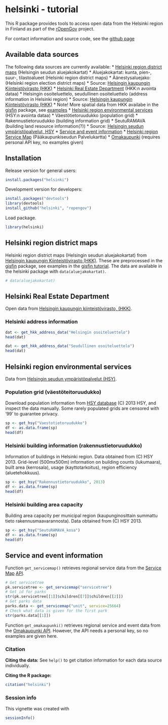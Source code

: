 <!--
%\VignetteEngine{knitr}
%\VignetteIndexEntry{An R Markdown Vignette made with knitr}
-->


helsinki - tutorial
===========

This R package provides tools to access open data from the Helsinki region in Finland
as part of the [rOpenGov](http://ropengov.github.io) project.

For contact information and source code, see the [github page](https://github.com/rOpenGov/helsinki)

## Available data sources

The following data sources are currently available:
* [Helsinki region district maps](#aluejakokartat) (Helsingin seudun aluejakokartat)
 * Aluejakokartat: kunta, pien-, suur-, tilastoalueet (Helsinki region district maps)
 * Äänestysaluejako: (Helsinki region election district maps)
 * Source: [Helsingin kaupungin Kiinteistövirasto (HKK)](http://ptp.hel.fi/avoindata/)
* [Helsinki Real Estate Department](#hkk) (HKK:n avointa dataa)
 * Helsingin osoiteluettelo, seudullinen osoiteluettelo (address information in Helsinki region)
 * Source: [Helsingin kaupungin Kiinteistövirasto (HKK)](http://ptp.hel.fi/avoindata/)
 * Note! More spatial data from HKK availabe in the [gisfin](https://github.com/rOpenGov/gisfin) package, see [examples](https://github.com/rOpenGov/gisfin/blob/master/vignettes/gisfin_tutorial.md#hel-spatial)
* [Helsinki region environmental services](#hsy) (HSY:n avointa dataa)
 * Väestötietoruudukko (population grid)
 * Rakennustietoruudukko (building information grid)
 * SeutuRAMAVA (building land resource information(?))
 * Source: [Helsingin seudun ympäristöpalvelut, HSY](http://www.hsy.fi/seututieto/kaupunki/paikkatiedot/Sivut/Avoindata.aspx)
* [Service and event information](#servicemap)
 * [Helsinki region Service Map](http://www.hel.fi/palvelukartta/Default.aspx?language=fi&city=91) (Pääkaupunkiseudun Palvelukartta)
 * [Omakaupunki](http://api.omakaupunki.fi/) (requires personal API key, no examples given)
 

## Installation

Release version for general users:

```r
install.packages("helsinki")
```

Development version for developers:

```r
install.packages("devtools")
library(devtools)
install_github("helsinki", "ropengov")
```

Load package.

```r
library(helsinki)
```

## <a name="aluejakokartat"></a>Helsinki region district maps

Helsinki region district maps (Helsingin seudun aluejakokartat) from [Helsingin kaupungin Kiinteistövirasto (HKK)](http://ptp.hel.fi/avoindata/). These are preprocessed in the [gisfin](https://github.com/rOpenGov/gisfin) package, see examples in the [gisfin tutorial](https://github.com/rOpenGov/gisfin/blob/master/vignettes/gisfin_tutorial.md). The data are available in the helsinki package with `data(aluejakokartat)`.

```r
# data(aluejakokartat)
```


## <a name="hkk"></a>Helsinki Real Estate Department

Open data from [Helsingin kaupungin kiinteistövirasto, (HKK)](http://kartta.hel.fi/avoindata/index.html).

### Helsinki address information

```r
dat <- get_hkk_address_data("Helsingin osoiteluettelo")
head(dat)
```

```r
dat <- get_hkk_address_data("Seudullinen osoiteluettelo")
head(dat)
```


## <a name="hsy"></a> Helsinki region environmental services

Data from [Helsingin seudun ympäristöpalvelut (HSY)](http://www.hsy.fi/seututieto/kaupunki/paikkatiedot/Sivut/Avoindata.aspx).

### Population grid (väestöteitoruudukko)

Download population information from [HSY database](http://www.hsy.fi/seututieto/kaupunki/paikkatiedot/Sivut/Avoindata.aspx) (C) 2013 HSY, and inspect the data manually. Some rarely populated grids are censored with '99' to guarantee privacy.

```r
sp <- get_hsy("Vaestotietoruudukko")
df <- as.data.frame(sp)   
head(df)
```


### Helsinki building information (rakennustietoruudukko)

Information of buildings in Helsinki region. Data obtained from (C)
HSY 2013. Grid-level (500mx500m) information on building counts
(lukumaara), built area (kerrosala), usage (kayttotarkoitus), region
efficiency (aluetehokkuus).

```r
sp <- get_hsy("Rakennustietoruudukko", 2013)  
df <- as.data.frame(sp)   
head(df)
```

### Helsinki building area capacity

Building area capacity per municipal region (kaupunginosittain summattu tieto rakennusmaavarannosta). Data obtained from (C) HSY 2013. 

```r
sp <- get_hsy("SeutuRAMAVA_kosa")  
df <- as.data.frame(sp)   
head(df)
```



## <a name="servicemap"></a>Service and event information

Function `get_servicemap()` retrieves regional service data from the [Service Map](http://www.hel.fi/palvelukartta/Default.aspx?language=fi&city=91) [API](http://www.hel.fi/palvelukarttaws/rest/ver2_en.html).

```r
# Get servicetree
pk.servicetree <- get_servicemap("servicetree")
# Get id for parks
str(pk.servicetree[[1]]$children[[7]]$children[[2]])
# Get parks data
parks.data <- get_servicemap("unit", service=25664)
# Check what data is given for the first park
str(parks.data[[1]])
```

Function `get_omakaupunki()` retrieves regional service and event data from the [Omakaupunki API](http://api.omakaupunki.fi/). However, the API needs a personal key, so no examples are given here.

### Citation

**Citing the data:** See `help()` to get citation information for each data source individually.

**Citing the R package:**

```r
citation("helsinki")
```

### Session info


This vignette was created with

```r
sessionInfo()
```

